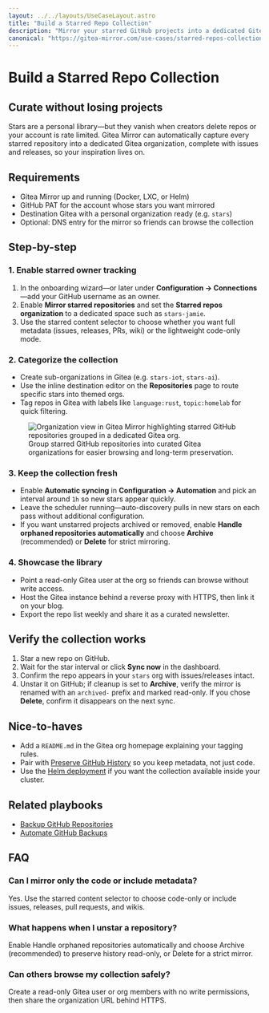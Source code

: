 ```yaml
---
layout: ../../layouts/UseCaseLayout.astro
title: "Build a Starred Repo Collection"
description: "Mirror your starred GitHub projects into a dedicated Gitea library so favorites remain available offline."
canonical: "https://gitea-mirror.com/use-cases/starred-repos-collection/"
---
```


# Build a Starred Repo Collection

## Curate without losing projects

Stars are a personal library—but they vanish when creators delete repos or your account is rate limited. Gitea Mirror can automatically capture every starred repository into a dedicated Gitea organization, complete with issues and releases, so your inspiration lives on.

## Requirements

- Gitea Mirror up and running (Docker, LXC, or Helm)
- GitHub PAT for the account whose stars you want mirrored
- Destination Gitea with a personal organization ready (e.g. `stars`)
- Optional: DNS entry for the mirror so friends can browse the collection

## Step-by-step

### 1. Enable starred owner tracking

1. In the onboarding wizard—or later under **Configuration → Connections**—add your GitHub username as an owner.
2. Enable **Mirror starred repositories** and set the **Starred repos organization** to a dedicated space such as `stars-jamie`.
3. Use the starred content selector to choose whether you want full metadata (issues, releases, PRs, wiki) or the lightweight code-only mode.

### 2. Categorize the collection

- Create sub-organizations in Gitea (e.g. `stars-iot`, `stars-ai`).
- Use the inline destination editor on the **Repositories** page to route specific stars into themed orgs.
- Tag repos in Gitea with labels like `language:rust`, `topic:homelab` for quick filtering.

<figure class="mt-8 flex flex-col items-center">
  <img
    src="/assets/organisation.png"
    alt="Organization view in Gitea Mirror highlighting starred GitHub repositories grouped in a dedicated Gitea org."
    class="w-full max-w-5xl rounded-xl border border-muted shadow-sm"
    loading="lazy"
  />
  <figcaption class="mt-3 text-sm text-muted-foreground text-center">
    Group starred GitHub repositories into curated Gitea organizations for easier browsing and long-term preservation.
  </figcaption>
</figure>

### 3. Keep the collection fresh

- Enable **Automatic syncing** in **Configuration → Automation** and pick an interval around `1h` so new stars appear quickly.
- Leave the scheduler running—auto-discovery pulls in new stars on each pass without additional configuration.
- If you want unstarred projects archived or removed, enable **Handle orphaned repositories automatically** and choose **Archive** (recommended) or **Delete** for strict mirroring.

### 4. Showcase the library

- Point a read-only Gitea user at the org so friends can browse without write access.
- Host the Gitea instance behind a reverse proxy with HTTPS, then link it on your blog.
- Export the repo list weekly and share it as a curated newsletter.

## Verify the collection works

1. Star a new repo on GitHub.
2. Wait for the star interval or click **Sync now** in the dashboard.
3. Confirm the repo appears in your `stars` org with issues/releases intact.
4. Unstar it on GitHub; if cleanup is set to **Archive**, verify the mirror is renamed with an `archived-` prefix and marked read-only. If you chose **Delete**, confirm it disappears on the next sync.

## Nice-to-haves

- Add a `README.md` in the Gitea org homepage explaining your tagging rules.
- Pair with [Preserve GitHub History](../preserve-github-history/) so you keep metadata, not just code.
- Use the [Helm deployment](../deploy-with-helm-chart/) if you want the collection available inside your cluster.

## Related playbooks

- [Backup GitHub Repositories](../backup-github-repositories/)
- [Automate GitHub Backups](../github-backup-automation/)

## FAQ

### Can I mirror only the code or include metadata?

Yes. Use the starred content selector to choose code-only or include issues, releases, pull requests, and wikis.

### What happens when I unstar a repository?

Enable Handle orphaned repositories automatically and choose Archive (recommended) to preserve history read-only, or Delete for a strict mirror.

### Can others browse my collection safely?

Create a read-only Gitea user or org members with no write permissions, then share the organization URL behind HTTPS.
